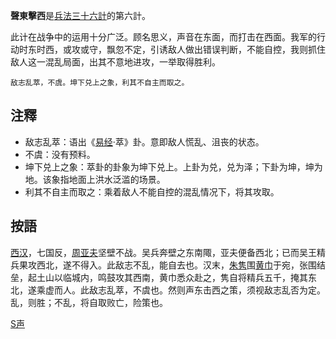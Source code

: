 '''聲東擊西'''是[[兵法|兵法]][[三十六計|三十六計]]的第六計。

此计在战争中的运用十分广泛。顾名思义，声音在东面，而打击在西面。我军的行动时东时西，或攻或守，飘忽不定，引诱敌人做出错误判断，不能自控，我则抓住敌人这一混乱局面，出其不意地进攻，一举取得胜利。

 敌志乱萃，不虞。坤下兑上之象，利其不自主而取之。

==注釋==
* 敌志乱萃：语出《[[易经|易经]]·萃》卦。意即敌人慌乱、沮丧的状态。
* 不虞：没有预料。
* 坤下兑上之象：萃卦的卦象为坤下兑上。上卦为兑，兑为泽；下卦为坤，坤为地。该象指地面上洪水泛滥的场景。
* 利其不自主而取之：乘着敌人不能自控的混乱情况下，将其攻取。

==按語==
[[西汉|西汉]]，七国反，[[周亚夫|周亚夫]]坚壁不战。吴兵奔壁之东南陬，亚夫便备西北；已而吴王精兵果攻西北，遂不得入。此敌志不乱，能自去也。汉末，[[朱隽|朱隽]]围[[黄巾|黄巾]]于宛，张围结垒，起土山以临城内，鸣鼓攻其西南，黄巾悉众赴之，隽自将精兵五千，掩其东北，遂乘虚而人。此敌志乱萃，不虞也。然则声东击西之策，须视敌志乱否为定。乱，则胜；不乱，将自取败亡，险策也。

{{三十六計}}

[[Category:成語|S声]]